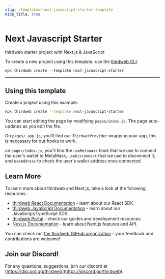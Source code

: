 ```yaml
---
slug: /templates/next-javascript-starter-template
hide_title: true
---
```



# Next Javascript Starter

thirdweb starter project with Next.js & JavaScript

To create a new project using this template, use the [thirdweb CLI](/thirdweb-cli):

```jsx
npx thirdweb create --template next-javascript-starter
```

<div
  style={{
    display: "flex",
    flexDirection: "row",
    gap: "2%",
    marginBottom: 32,
    width: "100%",
    alignItems: "center",
    justifyContent: "center",
    marginTop: 16,
  }}
>
  <DemoButton
    link="https://next-javascript-starter.thirdweb-example.com"
    name="next-javascript-starter"
  />
  <ViewCodeButton
    link="https://github.com/thirdweb-example/next-javascript-starter"
    name="next-javascript-starter"
  />
</div>

---

## Using this template

Create a project using this example:

```bash
npx thirdweb create --template next-javascript-starter
```

You can start editing the page by modifying `pages/index.js`. The page auto-updates as you edit the file.

On `pages/_app.js`, you'll find our `ThirdwebProvider` wrapping your app, this is necessary for our hooks to work.

on `pages/index.js`, you'll find the `useMetamask` hook that we use to connect the user's wallet to MetaMask, `useDisconnect` that we use to disconnect it, and `useAddress` to check the user's wallet address once connected.

## Learn More

To learn more about thirdweb and Next.js, take a look at the following resources:

- [thirdweb React Documentation](https://docs.thirdweb.com/react) - learn about our React SDK.
- [thirdweb JavaScript Documentation](https://docs.thirdweb.com/react) - learn about our JavaScript/TypeScript SDK.
- [thirdweb Portal](https://docs.thirdweb.com/react) - check our guides and development resources.
- [Next.js Documentation](https://nextjs.org/docs) - learn about Next.js features and API.

You can check out [the thirdweb GitHub organization](https://github.com/thirdweb-dev) - your feedback and contributions are welcome!

## Join our Discord!

For any questions, suggestions, join our discord at [https://discord.gg/thirdweb](https://discord.gg/thirdweb).
